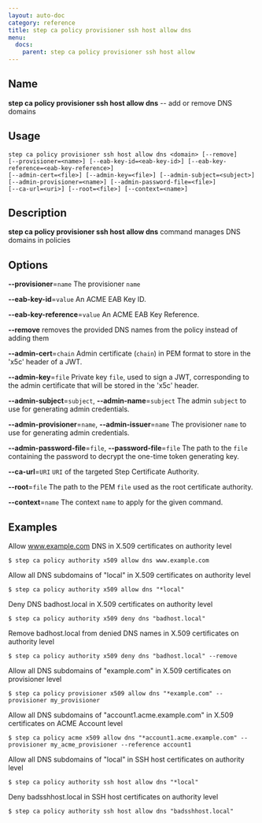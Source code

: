 ```yaml
---
layout: auto-doc
category: reference
title: step ca policy provisioner ssh host allow dns
menu:
  docs:
    parent: step ca policy provisioner ssh host allow
---
```


## Name
**step ca policy provisioner ssh host allow dns** -- add or remove DNS domains

## Usage

```raw
step ca policy provisioner ssh host allow dns <domain> [--remove]
[--provisioner=<name>] [--eab-key-id=<eab-key-id>] [--eab-key-reference=<eab-key-reference>]
[--admin-cert=<file>] [--admin-key=<file>] [--admin-subject=<subject>]
[--admin-provisioner=<name>] [--admin-password-file=<file>]
[--ca-url=<uri>] [--root=<file>] [--context=<name>]
```

## Description

**step ca policy provisioner ssh host allow dns** command manages DNS domains in policies

## Options


**--provisioner**=`name`
The provisioner `name`

**--eab-key-id**=`value`
An ACME EAB Key ID.

**--eab-key-reference**=`value`
An ACME EAB Key Reference.

**--remove**
removes the provided DNS names from the policy instead of adding them

**--admin-cert**=`chain`
Admin certificate (`chain`) in PEM format to store in the 'x5c' header of a JWT.

**--admin-key**=`file`
Private key `file`, used to sign a JWT, corresponding to the admin certificate that will
be stored in the 'x5c' header.

**--admin-subject**=`subject`, **--admin-name**=`subject`
The admin `subject` to use for generating admin credentials.

**--admin-provisioner**=`name`, **--admin-issuer**=`name`
The provisioner `name` to use for generating admin credentials.

**--admin-password-file**=`file`, **--password-file**=`file`
The path to the `file` containing the password to decrypt the one-time token
generating key.

**--ca-url**=`URI`
`URI` of the targeted Step Certificate Authority.

**--root**=`file`
The path to the PEM `file` used as the root certificate authority.

**--context**=`name`
The context `name` to apply for the given command.

## Examples

Allow www.example.com DNS in X.509 certificates on authority level
```shell
$ step ca policy authority x509 allow dns www.example.com
```

Allow all DNS subdomains of "local" in X.509 certificates on authority level
```shell
$ step ca policy authority x509 allow dns "*local"
```

Deny DNS badhost.local in X.509 certificates on authority level
```shell
$ step ca policy authority x509 deny dns "badhost.local"
```

Remove badhost.local from denied DNS names in X.509 certificates on authority level
```shell
$ step ca policy authority x509 deny dns "badhost.local" --remove
```

Allow all DNS subdomains of "example.com" in X.509 certificates on provisioner level
```shell
$ step ca policy provisioner x509 allow dns "*example.com" --provisioner my_provisioner
```

Allow all DNS subdomains of "account1.acme.example.com" in X.509 certificates on ACME Account level
```shell
$ step ca policy acme x509 allow dns "*account1.acme.example.com" --provisioner my_acme_provisioner --reference account1
```

Allow all DNS subdomains of "local" in SSH host certificates on authority level
```shell
$ step ca policy authority ssh host allow dns "*local"
```

Deny badsshhost.local in SSH host certificates on authority level
```shell
$ step ca policy authority ssh host allow dns "badsshhost.local"
```

